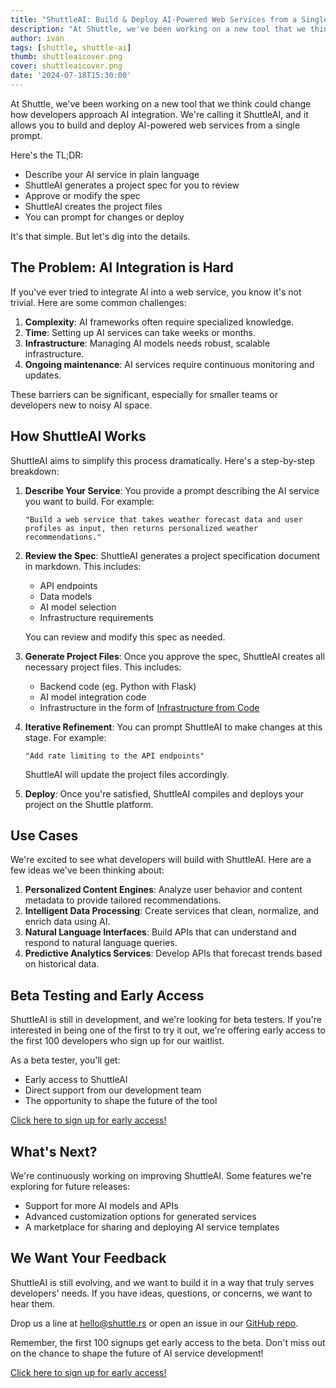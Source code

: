 ```yaml
---
title: "ShuttleAI: Build & Deploy AI-Powered Web Services from a Single Prompt"
description: "At Shuttle, we've been working on a new tool that we think could change how developers approach AI integration. We're calling it ShuttleAI, and it allows you to build and deploy AI-powered web services from a single prompt."
author: ivan
tags: [shuttle, shuttle-ai]
thumb: shuttleaicover.png
cover: shuttleaicover.png
date: '2024-07-18T15:30:00'
---
```


At Shuttle, we've been working on a new tool that we think could change how developers approach AI integration. We're calling it ShuttleAI, and it allows you to build and deploy AI-powered web services from a single prompt.

Here's the TL;DR:

- Describe your AI service in plain language
- ShuttleAI generates a project spec for you to review
- Approve or modify the spec
- ShuttleAI creates the project files
- You can prompt for changes or deploy

It's that simple. But let's dig into the details.

## The Problem: AI Integration is Hard

If you've ever tried to integrate AI into a web service, you know it's not trivial. Here are some common challenges:

1. **Complexity**: AI frameworks often require specialized knowledge.
2. **Time**: Setting up AI services can take weeks or months.
3. **Infrastructure**: Managing AI models needs robust, scalable infrastructure.
4. **Ongoing maintenance**: AI services require continuous monitoring and updates.

These barriers can be significant, especially for smaller teams or developers new to noisy AI space.

## How ShuttleAI Works

ShuttleAI aims to simplify this process dramatically. Here's a step-by-step breakdown:

1. **Describe Your Service**: You provide a prompt describing the AI service you want to build. For example:

    ```
    "Build a web service that takes weather forecast data and user profiles as input, then returns personalized weather recommendations."
    ```

2. **Review the Spec**: ShuttleAI generates a project specification document in markdown. This includes:
    - API endpoints
    - Data models
    - AI model selection
    - Infrastructure requirements

    You can review and modify this spec as needed.

3. **Generate Project Files**: Once you approve the spec, ShuttleAI creates all necessary project files. This includes:
    - Backend code (eg. Python with Flask)
    - AI model integration code
    - Infrastructure in the form of [Infrastructure from Code](https://docs.shuttle.rs/introduction/how-shuttle-works)
4. **Iterative Refinement**: You can prompt ShuttleAI to make changes at this stage. For example:

    ```
    "Add rate limiting to the API endpoints"
    ```

    ShuttleAI will update the project files accordingly.

5. **Deploy**: Once you're satisfied, ShuttleAI compiles and deploys your project on the Shuttle platform.

## Use Cases

We're excited to see what developers will build with ShuttleAI. Here are a few ideas we've been thinking about:

1. **Personalized Content Engines**: Analyze user behavior and content metadata to provide tailored recommendations.
2. **Intelligent Data Processing**: Create services that clean, normalize, and enrich data using AI.
3. **Natural Language Interfaces**: Build APIs that can understand and respond to natural language queries.
4. **Predictive Analytics Services**: Develop APIs that forecast trends based on historical data.

## Beta Testing and Early Access

ShuttleAI is still in development, and we're looking for beta testers. If you're interested in being one of the first to try it out, we're offering early access to the first 100 developers who sign up for our waitlist.

As a beta tester, you'll get:

- Early access to ShuttleAI
- Direct support from our development team
- The opportunity to shape the future of the tool

[Click here to sign up for early access!](https://www.shuttle.dev/ai)

## What's Next?

We're continuously working on improving ShuttleAI. Some features we're exploring for future releases:

- Support for more AI models and APIs
- Advanced customization options for generated services
- A marketplace for sharing and deploying AI service templates

## We Want Your Feedback

ShuttleAI is still evolving, and we want to build it in a way that truly serves developers' needs. If you have ideas, questions, or concerns, we want to hear them.

Drop us a line at [hello@shuttle.rs](mailto:hello@shuttle.rs) or open an issue in our [GitHub repo](https://github.com/shuttle-hq/shuttle).

Remember, the first 100 signups get early access to the beta. Don't miss out on the chance to shape the future of AI service development!

[Click here to sign up for early access!](https://www.shuttle.dev/ai)
